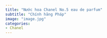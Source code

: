 ```yaml
---
title: "Nước hoa Chanel No.5 eau de parfum"
subtitle: "Chính hãng Pháp"
image: "image.jpg"
categories:
- Chanel
---
```

